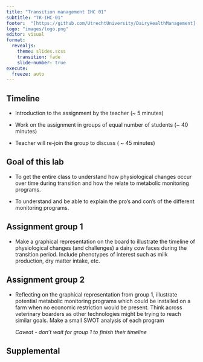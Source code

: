 ```yaml
---
title: "Transition management IHC 01"
subtitle: "TR-IHC-01"
footer:  "[https://github.com/UtrechtUniversity/DairyHealthManagement](https://github.com/UtrechtUniversity/DairyHealthManagement)"
logo: "images/logo.png"
editor: visual
format: 
  revealjs: 
    theme: slides.scss
    transition: fade
    slide-number: true
execute:
  freeze: auto
---
```


## **Timeline**

-   Introduction to the assignment by the teacher (\~ 5 minutes)

-   Work on the assignment in groups of equal number of students (\~ 40 minutes)

-   Teacher will re-join the group to discuss ( \~ 45 minutes)

## Goal of this lab

-   To get the entire class to understand how physiological changes occur over time during transition and how the relate to metabolic monitoring programs.

-   To understand and be able to explain the pro's and con's of the different monitoring programs.

## **Assignment group 1**

-   Make a graphical representation on the board to illustrate the timeline of physiological changes (and challenges) a dairy cow faces during the transition period. Include phenotypes of interest such as milk production, dry matter intake, etc.

## **Assignment group 2**

-   Reflecting on the graphical representation from group 1, illustrate potential metabolic monitoring programs which could be installed on a farm when no economic restriction would be present. Think across veterinary boarders as other technologies might be trying to reach similar goals. Make a small SWOT analysis of each program

    *Caveat - don't wait for group 1 to finish their timeline*

## Supplemental
